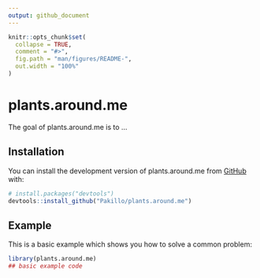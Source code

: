 ```yaml
---
output: github_document
---
```


<!-- README.md is generated from README.Rmd. Please edit that file -->

```r
knitr::opts_chunk$set(
  collapse = TRUE,
  comment = "#>",
  fig.path = "man/figures/README-",
  out.width = "100%"
)
```

# plants.around.me

<!-- badges: start -->
<!-- badges: end -->

The goal of plants.around.me is to ...

## Installation

You can install the development version of plants.around.me from [GitHub](https://github.com/) with:

``` r
# install.packages("devtools")
devtools::install_github("Pakillo/plants.around.me")
```

## Example

This is a basic example which shows you how to solve a common problem:

```r
library(plants.around.me)
## basic example code
```

